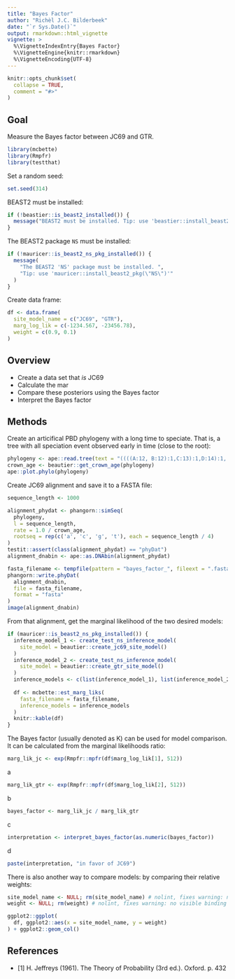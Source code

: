 ```yaml
---
title: "Bayes Factor"
author: "Richèl J.C. Bilderbeek"
date: "`r Sys.Date()`"
output: rmarkdown::html_vignette
vignette: >
  %\VignetteIndexEntry{Bayes Factor}
  %\VignetteEngine{knitr::rmarkdown}
  %\VignetteEncoding{UTF-8}
---
```


```r
knitr::opts_chunk$set(
  collapse = TRUE,
  comment = "#>"
)
```

## Goal

Measure the Bayes factor between JC69 and GTR.

```r
library(mcbette)
library(Rmpfr)
library(testthat)
```

Set a random seed:

```r
set.seed(314)
```

BEAST2 must be installed:

```r
if (!beastier::is_beast2_installed()) {
  message("BEAST2 must be installed. Tip: use 'beastier::install_beast2()'")
}
```

The BEAST2 package `NS` must be installed:

```r
if (!mauricer::is_beast2_ns_pkg_installed()) {
  message(
    "The BEAST2 'NS' package must be installed. ",
    "Tip: use 'mauricer::install_beast2_pkg(\"NS\")'"
  )
}
```

Create data frame:

```r
df <- data.frame(
  site_model_name = c("JC69", "GTR"),
  marg_log_lik = c(-1234.567, -23456.78),
  weight = c(0.9, 0.1)
)
```

## Overview

 * Create a data set that *is* JC69
 * Calculate the mar
 * Compare these posteriors using the Bayes factor
 * Interpret the Bayes factor

## Methods

Create an articifical PBD phylogeny with a long time to speciate. That is,
a tree with all speciation event observed early in time (close to the root):
 
```r
phylogeny <- ape::read.tree(text = "((((A:12, B:12):1,C:13):1,D:14):1, E:15);")
crown_age <- beautier::get_crown_age(phylogeny)
ape::plot.phylo(phylogeny)
```

Create JC69 alignment and save it to a FASTA file:

```r
sequence_length <- 1000

alignment_phydat <- phangorn::simSeq(
  phylogeny,
  l = sequence_length,
  rate = 1.0 / crown_age,
  rootseq = rep(c('a', 'c', 'g', 't'), each = sequence_length / 4)
)
testit::assert(class(alignment_phydat) == "phyDat")
alignment_dnabin <- ape::as.DNAbin(alignment_phydat)

fasta_filename <- tempfile(pattern = "bayes_factor_", fileext = ".fasta")
phangorn::write.phyDat(
  alignment_dnabin,
  file = fasta_filename,
  format = "fasta"
)
image(alignment_dnabin)
```

From that alignment, get the marginal likelihood of the two desired models:


```r
if (mauricer::is_beast2_ns_pkg_installed()) {
  inference_model_1 <- create_test_ns_inference_model(
    site_model = beautier::create_jc69_site_model()   
  )
  inference_model_2 <- create_test_ns_inference_model(
    site_model = beautier::create_gtr_site_model()   
  )
  inference_models <- c(list(inference_model_1), list(inference_model_2))
  
  df <- mcbette::est_marg_liks(
    fasta_filename = fasta_filename, 
    inference_models = inference_models
  )
  knitr::kable(df)
}
```

The Bayes factor (usually denoted as K) can be used for model comparison. 
It can be calculated from the marginal likelihoods ratio:

```r
marg_lik_jc <- exp(Rmpfr::mpfr(df$marg_log_lik[1], 512)) 
```

a
```r
marg_lik_gtr <- exp(Rmpfr::mpfr(df$marg_log_lik[2], 512))
```

b

```r
bayes_factor <- marg_lik_jc / marg_lik_gtr
```

c
```r
interpretation <- interpret_bayes_factor(as.numeric(bayes_factor))
```

d

```r
paste(interpretation, "in favor of JC69")
```

There is also another way to compare models: by comparing their relative weights:

```r
site_model_name <- NULL; rm(site_model_name) # nolint, fixes warning: no visible binding for global variable
weight <- NULL; rm(weight) # nolint, fixes warning: no visible binding for global variable

ggplot2::ggplot(
  df, ggplot2::aes(x = site_model_name, y = weight)
) + ggplot2::geom_col()
```

## References

 * [1] H. Jeffreys (1961). The Theory of Probability (3rd ed.). Oxford. p. 432
